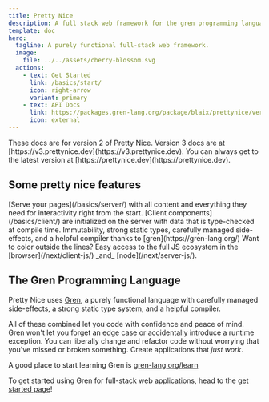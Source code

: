 ```yaml
---
title: Pretty Nice
description: A full stack web framework for the gren programming language.
template: doc
hero:
  tagline: A purely functional full-stack web framework.
  image:
    file: ../../assets/cherry-blossom.svg
  actions:
    - text: Get Started
      link: /basics/start/
      icon: right-arrow
      variant: primary
    - text: API Docs
      link: https://packages.gren-lang.org/package/blaix/prettynice/version/2/overview
      icon: external
---
```



<Aside type="caution">
    These docs are for version 2 of Pretty Nice.
    Version 3 docs are at [https://v3.prettynice.dev](https://v3.prettynice.dev).
    You can always get to the latest version at [https://prettynice.dev](https://prettynice.dev).
</Aside>

## Some pretty nice features

<CardGrid>
	<Card title="Server-side Simplicity" icon="laptop">
        [Serve your pages](/basics/server/) with
        all content and everything they need for interactivity right from the start.
	</Card>
	<Card title="Client-side Confidence" icon="seti:html">
        [Client components](/basics/client/) are initialized on the server with data that is type-checked at compile time.
	</Card>
	<Card title="Guidance and Guarantees" icon="seti:todo">
        Immutability, strong static types, carefully managed side-effects, and a helpful compiler thanks to [gren](https://gren-lang.org/)
	</Card>
	<Card title="Javascript just where you need it" icon="seti:javascript">
        Want to color outside the lines? Easy access to the full JS ecosystem
        in the [browser](/next/client-js/) _and_ [node](/next/server-js/).
	</Card>
</CardGrid>

## The Gren Programming Language

Pretty Nice uses [Gren](https://gren-lang.org/), a purely functional language with carefully managed side-effects, a strong static type system, and a helpful compiler.

All of these combined let you code with confidence and peace of mind.
Gren won't let you forget an edge case or accidentally introduce a runtime exception.
You can liberally change and refactor code without worrying that you've missed or broken something.
Create applications that _just work_.

A good place to start learning Gren is [gren-lang.org/learn](https://gren-lang.org/learn)

To get started using Gren for full-stack web applications, head to the [get started page](/basics/start/)!
